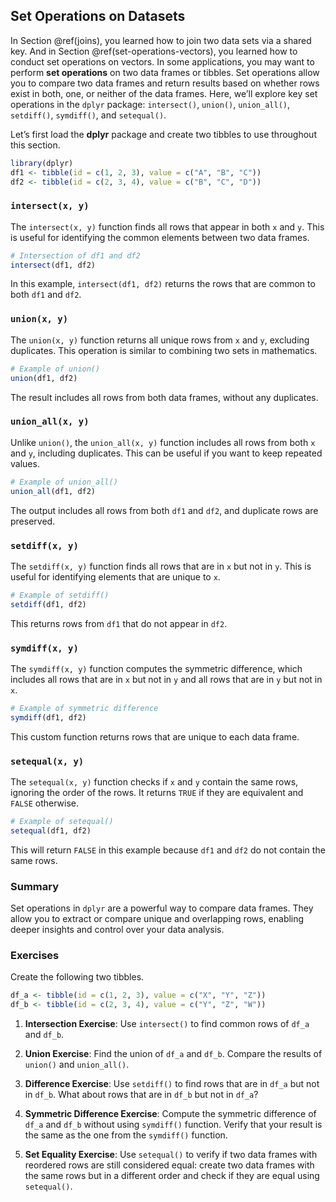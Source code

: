 ## Set Operations on Datasets {#set-operations-datasets}

In Section \@ref(joins), you learned how to join two data sets via a shared key. And in Section \@ref(set-operations-vectors), you learned how to conduct set operations on vectors. In some applications, you may want to perform **set operations** on two data frames or tibbles.  Set operations allow you to compare two data frames and return results based on whether rows exist in both, one, or neither of the data frames. Here, we'll explore key set operations in the `dplyr` package: `intersect()`, `union()`, `union_all()`, `setdiff()`, `symdiff()`, and `setequal()`.

Let's first load the **dplyr** package and create two tibbles to use throughout this section.
```r
library(dplyr)
df1 <- tibble(id = c(1, 2, 3), value = c("A", "B", "C"))
df2 <- tibble(id = c(2, 3, 4), value = c("B", "C", "D"))
```


### `intersect(x, y)`

The `intersect(x, y)` function finds all rows that appear in both `x` and `y`. This is useful for identifying the common elements between two data frames.

```r
# Intersection of df1 and df2
intersect(df1, df2)
```

In this example, `intersect(df1, df2)` returns the rows that are common to both `df1` and `df2`.

### `union(x, y)`

The `union(x, y)` function returns all unique rows from `x` and `y`, excluding duplicates. This operation is similar to combining two sets in mathematics.

```r
# Example of union()
union(df1, df2)
```

The result includes all rows from both data frames, without any duplicates.

### `union_all(x, y)`

Unlike `union()`, the `union_all(x, y)` function includes all rows from both `x` and `y`, including duplicates. This can be useful if you want to keep repeated values.

```r
# Example of union_all()
union_all(df1, df2)
```

The output includes all rows from both `df1` and `df2`, and duplicate rows are preserved.

### `setdiff(x, y)`

The `setdiff(x, y)` function finds all rows that are in `x` but not in `y`. This is useful for identifying elements that are unique to `x`.

```r
# Example of setdiff()
setdiff(df1, df2)
```

This returns rows from `df1` that do not appear in `df2`.

### `symdiff(x, y)`

The `symdiff(x, y)` function computes the symmetric difference, which includes all rows that are in `x` but not in `y` and all rows that are in `y` but not in `x`. 

```r
# Example of symmetric difference 
symdiff(df1, df2)
```

This custom function returns rows that are unique to each data frame.

### `setequal(x, y)`

The `setequal(x, y)` function checks if `x` and `y` contain the same rows, ignoring the order of the rows. It returns `TRUE` if they are equivalent and `FALSE` otherwise.

```r
# Example of setequal()
setequal(df1, df2)
```

This will return `FALSE` in this example because `df1` and `df2` do not contain the same rows.

### Summary

Set operations in `dplyr` are a powerful way to compare data frames. They allow you to extract or compare unique and overlapping rows, enabling deeper insights and control over your data analysis.

### Exercises

Create the following two tibbles. 
```r
df_a <- tibble(id = c(1, 2, 3), value = c("X", "Y", "Z"))
df_b <- tibble(id = c(2, 3, 4), value = c("Y", "Z", "W"))
```


1. **Intersection Exercise**: Use `intersect()` to find common rows of `df_a` and `df_b`.
   
2. **Union Exercise**: Find the union of `df_a` and `df_b`. Compare the results of `union()` and `union_all()`.

3. **Difference Exercise**: Use `setdiff()` to find rows that are in `df_a` but not in `df_b`. What about rows that are in `df_b` but not in `df_a`?

4. **Symmetric Difference Exercise**: Compute the symmetric difference of `df_a` and `df_b` without using `symdiff()` function. Verify that your result is the same as the one from the `symdiff()` function.

5. **Set Equality Exercise**: Use `setequal()` to verify if two data frames with reordered rows are still considered equal: create two data frames with the same rows but in a different order and check if they are equal using `setequal()`.

